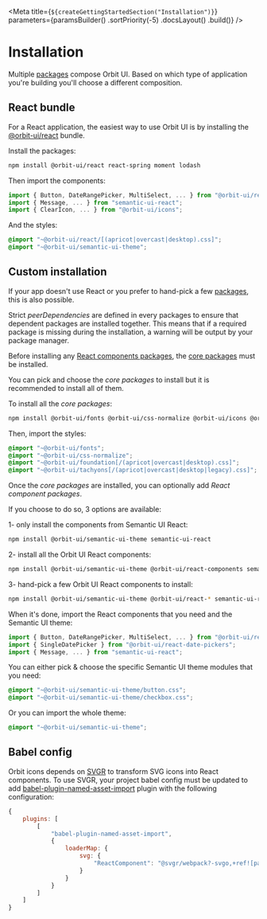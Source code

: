 
<Meta
    title={`${createGettingStartedSection("Installation")}`}
    parameters={paramsBuilder()
        .sortPriority(-5)
        .docsLayout(<IntroductionLayout sourcePath="/" />)
        .build()}
/>

# Installation

Multiple [packages](?path=/docs/getting-started-packages--page) compose Orbit UI. Based on which type of application you're building you'll choose a different composition.

## React bundle

For a React application, the easiest way to use Orbit UI is by installing the [@orbit-ui/react](https://www.npmjs.com/package/@orbit-ui/react) bundle.

Install the packages:

```bash dark
npm install @orbit-ui/react react-spring moment lodash
```

Then import the components:

```javascript dark
import { Button, DateRangePicker, MultiSelect, ... } from "@orbit-ui/react-components";
import { Message, ... } from "semantic-ui-react";
import { ClearIcon, ... } from "@orbit-ui/icons";
```

And the styles:

```css dark
@import "~@orbit-ui/react/[(apricot|overcast|desktop).css]";
@import "~@orbit-ui/semantic-ui-theme";
```

## Custom installation

If your app doesn't use React or you prefer to hand-pick a few [packages](?path=/docs/getting-started-packages--page), this is also possible.

Strict *peerDependencies* are defined in every packages to ensure that dependent packages are installed together. This means that if a required package is missing during the installation, a warning will be output by your package manager.

Before installing any [React components packages](?path=/docs/getting-started-packages--page#react-components), the [core packages](?path=/docs/getting-started-packages--page#core) must be installed.

You can pick and choose the *core packages* to install but it is recommended to install all of them.

To install all the *core packages*:

```bash dark
npm install @orbit-ui/fonts @orbit-ui/css-normalize @orbit-ui/icons @orbit-ui/foundation @orbit-ui/tachyons
```

Then, import the styles:

```css dark
@import "~@orbit-ui/fonts";
@import "~@orbit-ui/css-normalize";
@import "~@orbit-ui/foundation[/(apricot|overcast|desktop).css]";
@import "~@orbit-ui/tachyons[/(apricot|overcast|desktop|legacy).css]";
```

Once the *core packages* are installed, you can optionally add *React component packages*.

If you choose to do so, 3 options are available:

1- only install the components from Semantic UI React:

```bash dark
npm install @orbit-ui/semantic-ui-theme semantic-ui-react
```

2- install all the Orbit UI React components:

```bash dark
npm install @orbit-ui/semantic-ui-theme @orbit-ui/react-components semantic-ui-react react-spring styled-jsx moment lodash
```

3- hand-pick a few Orbit UI React components to install:

```bash dark
npm install @orbit-ui/semantic-ui-theme @orbit-ui/react-* semantic-ui-react styled-jsx
```

When it's done, import the React components that you need and the Semantic UI theme:

```javascript dark
import { Button, DateRangePicker, MultiSelect, ... } from "@orbit-ui/react-components";
import { SingleDatePicker } from "@orbit-ui/react-date-pickers";
import { Message, ... } from "semantic-ui-react";
```

You can either pick & choose the specific Semantic UI theme modules that you need:

```css dark
@import "~@orbit-ui/semantic-ui-theme/button.css";
@import "~@orbit-ui/semantic-ui-theme/checkbox.css";
```

Or you can import the whole theme:

```css dark
@import "~@orbit-ui/semantic-ui-theme";
```

## Babel config

Orbit icons depends on [SVGR](https://github.com/gregberge/svgr) to transform SVG icons into React components. To use SVGR, your project babel config must be updated to add [babel-plugin-named-asset-import](https://www.npmjs.com/package/babel-plugin-named-asset-import) plugin with the following configuration:

```js dark
{
    plugins: [
        [
            "babel-plugin-named-asset-import",
            {
                loaderMap: {
                    svg: {
                        "ReactComponent": "@svgr/webpack?-svgo,+ref![path]"
                    }
                }
            }
        ]
    ]
}
```
